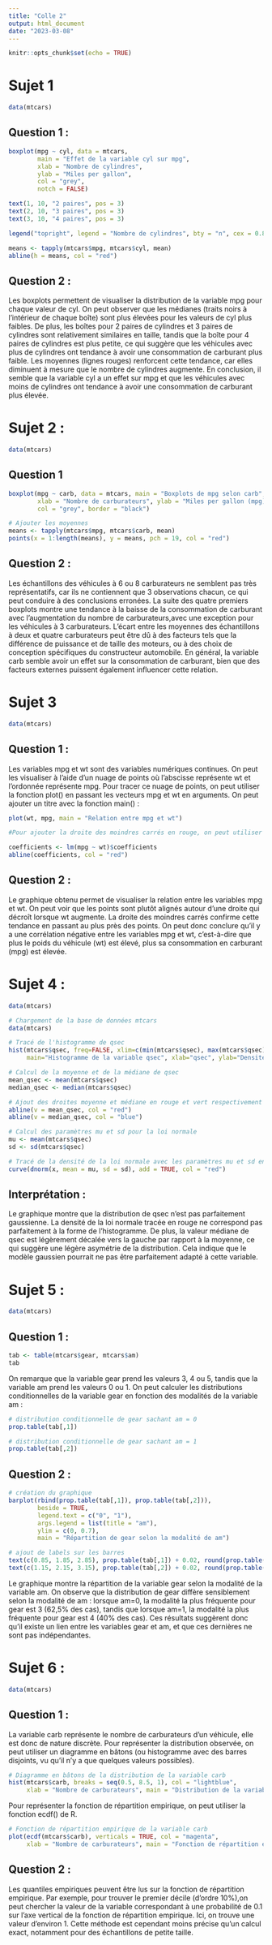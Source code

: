 ```yaml
---
title: "Colle 2"
output: html_document
date: "2023-03-08"
---
```


```r
knitr::opts_chunk$set(echo = TRUE)
```

# Sujet 1

```r
data(mtcars)
```

## Question 1 :

```r
boxplot(mpg ~ cyl, data = mtcars, 
        main = "Effet de la variable cyl sur mpg", 
        xlab = "Nombre de cylindres", 
        ylab = "Miles per gallon",
        col = "grey",
        notch = FALSE)

text(1, 10, "2 paires", pos = 3)
text(2, 10, "3 paires", pos = 3)
text(3, 10, "4 paires", pos = 3)

legend("topright", legend = "Nombre de cylindres", bty = "n", cex = 0.8)

means <- tapply(mtcars$mpg, mtcars$cyl, mean)
abline(h = means, col = "red")
```

## Question 2 :

Les boxplots permettent de visualiser la distribution de la variable mpg pour chaque valeur de cyl. On peut observer que les médianes (traits noirs à l'intérieur de chaque boîte) sont plus élevées pour les valeurs de cyl plus faibles. De plus, les boîtes pour 2 paires de cylindres et 3 paires de cylindres sont relativement similaires en taille, tandis que la boîte pour 4 paires de cylindres est plus petite, ce qui suggère que les véhicules avec plus de cylindres ont tendance à avoir une consommation de carburant plus faible. Les moyennes (lignes rouges) renforcent cette tendance, car elles diminuent à mesure que le nombre de cylindres augmente. En conclusion, il semble que la variable cyl a un effet sur mpg et que les véhicules avec moins de cylindres ont tendance à avoir une consommation de carburant plus élevée.

# Sujet 2 :

```r
data(mtcars)
```

## Question 1

```r
boxplot(mpg ~ carb, data = mtcars, main = "Boxplots de mpg selon carb",
        xlab = "Nombre de carburateurs", ylab = "Miles per gallon (mpg)",
        col = "grey", border = "black")

# Ajouter les moyennes
means <- tapply(mtcars$mpg, mtcars$carb, mean)
points(x = 1:length(means), y = means, pch = 19, col = "red")
```

## Question 2 :

Les échantillons des véhicules à 6 ou 8 carburateurs ne semblent pas très représentatifs, car ils ne contiennent que 3 observations chacun, ce qui peut conduire à des conclusions erronées. La suite des quatre premiers boxplots montre une tendance à la baisse de la consommation de carburant avec l'augmentation du nombre de carburateurs,avec une exception pour les véhicules à 3 carburateurs. L'écart entre les moyennes des échantillons à deux et quatre carburateurs peut être dû à des facteurs tels que la différence de puissance et de taille des moteurs, ou à des choix de conception spécifiques du constructeur automobile. En général, la variable carb semble avoir un effet sur la consommation de carburant, bien que des facteurs externes puissent également influencer cette relation.

# Sujet 3

```r
data(mtcars)
```

## Question 1 :

Les variables mpg et wt sont des variables numériques continues. On peut les visualiser à l'aide d'un nuage de points où l'abscisse représente wt et l'ordonnée représente mpg. Pour tracer ce nuage de points, on peut utiliser la fonction plot() en passant les vecteurs mpg et wt en arguments. On peut ajouter un titre avec la fonction main() :

```r
plot(wt, mpg, main = "Relation entre mpg et wt")

#Pour ajouter la droite des moindres carrés en rouge, on peut utiliser la fonction abline() en passant les coefficients de cette droite (obtenus avec la fonction lm()) en arguments :

coefficients <- lm(mpg ~ wt)$coefficients
abline(coefficients, col = "red")
```

## Question 2 :

Le graphique obtenu permet de visualiser la relation entre les variables mpg et wt. On peut voir que les points sont plutôt alignés autour d'une droite qui décroît lorsque wt augmente. La droite des moindres carrés confirme cette tendance en passant au plus près des points. On peut donc conclure qu'il y a une corrélation négative entre les variables mpg et wt, c'est-à-dire que plus le poids du véhicule (wt) est élevé, plus sa consommation en carburant (mpg) est élevée.

# Sujet 4 :

```r
data(mtcars)
```

```r
# Chargement de la base de données mtcars
data(mtcars)

# Tracé de l'histogramme de qsec
hist(mtcars$qsec, freq=FALSE, xlim=c(min(mtcars$qsec), max(mtcars$qsec)),
     main="Histogramme de la variable qsec", xlab="qsec", ylab="Densité")

# Calcul de la moyenne et de la médiane de qsec
mean_qsec <- mean(mtcars$qsec)
median_qsec <- median(mtcars$qsec)

# Ajout des droites moyenne et médiane en rouge et vert respectivement
abline(v = mean_qsec, col = "red")
abline(v = median_qsec, col = "blue")

# Calcul des paramètres mu et sd pour la loi normale
mu <- mean(mtcars$qsec)
sd <- sd(mtcars$qsec)

# Tracé de la densité de la loi normale avec les paramètres mu et sd en rouge
curve(dnorm(x, mean = mu, sd = sd), add = TRUE, col = "red")
```

## Interprétation :

Le graphique montre que la distribution de qsec n'est pas parfaitement gaussienne. La densité de la loi normale tracée en rouge ne correspond pas parfaitement à la forme de l'histogramme. De plus, la valeur médiane de qsec est légèrement décalée vers la gauche par rapport à la moyenne, ce qui suggère une légère asymétrie de la distribution. Cela indique que le modèle gaussien pourrait ne pas être parfaitement adapté à cette variable.

# Sujet 5 :

```r
data(mtcars)
```

## Question 1 :

```r
tab <- table(mtcars$gear, mtcars$am)
tab
```

On remarque que la variable gear prend les valeurs 3, 4 ou 5, tandis que la variable am prend les valeurs 0 ou 1. On peut calculer les distributions conditionnelles de la variable gear en fonction des modalités de la variable am :

```r
# distribution conditionnelle de gear sachant am = 0
prop.table(tab[,1])

# distribution conditionnelle de gear sachant am = 1
prop.table(tab[,2])
```

## Question 2 :

```r
# création du graphique
barplot(rbind(prop.table(tab[,1]), prop.table(tab[,2])),
        beside = TRUE,
        legend.text = c("0", "1"),
        args.legend = list(title = "am"),
        ylim = c(0, 0.7),
        main = "Répartition de gear selon la modalité de am")

# ajout de labels sur les barres
text(c(0.85, 1.85, 2.85), prop.table(tab[,1]) + 0.02, round(prop.table(tab[,1]), 3))
text(c(1.15, 2.15, 3.15), prop.table(tab[,2]) + 0.02, round(prop.table(tab[,2]), 3))
```

Le graphique montre la répartition de la variable gear selon la modalité de la variable am. On observe que la distribution de gear diffère sensiblement selon la modalité de am : lorsque am=0, la modalité la plus fréquente pour gear est 3 (62,5% des cas), tandis que lorsque am=1, la modalité la plus fréquente pour gear est 4 (40% des cas). Ces résultats suggèrent donc qu'il existe un lien entre les variables gear et am, et que ces dernières ne sont pas indépendantes.

# Sujet 6 :

```r
data(mtcars)
```

## Question 1 :

La variable carb représente le nombre de carburateurs d'un véhicule, elle est donc de nature discrète. Pour représenter la distribution observée, on peut utiliser un diagramme en bâtons (ou histogramme avec des barres disjoints, vu qu'il n'y a que quelques valeurs possibles).

```r
# Diagramme en bâtons de la distribution de la variable carb
hist(mtcars$carb, breaks = seq(0.5, 8.5, 1), col = "lightblue",
     xlab = "Nombre de carburateurs", main = "Distribution de la variable carb")

```

Pour représenter la fonction de répartition empirique, on peut utiliser la fonction ecdf() de R.

```r
# Fonction de répartition empirique de la variable carb
plot(ecdf(mtcars$carb), verticals = TRUE, col = "magenta", 
     xlab = "Nombre de carburateurs", main = "Fonction de répartition empirique")
```

## Question 2 :

Les quantiles empiriques peuvent être lus sur la fonction de répartition empirique. Par exemple, pour trouver le premier décile (d'ordre 10%),on peut chercher la valeur de la variable correspondant à une probabilité de 0.1 sur l'axe vertical de la fonction de répartition empirique. Ici, on trouve une valeur d'environ 1. Cette méthode est cependant moins précise qu'un calcul exact, notamment pour des échantillons de petite taille.

